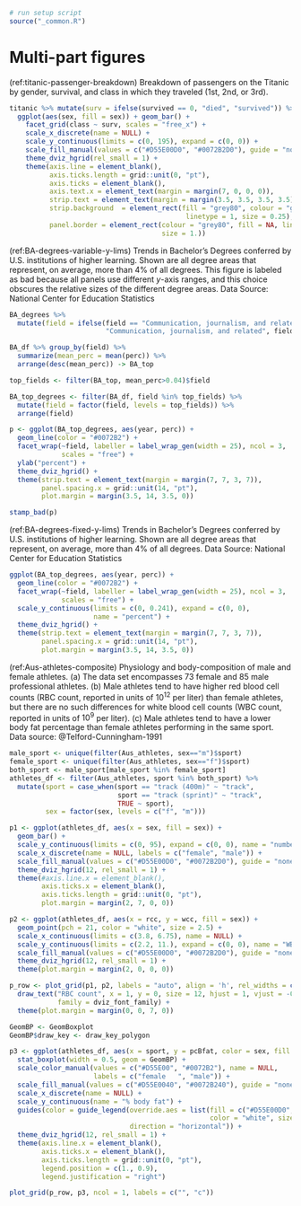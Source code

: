 ```r
# run setup script
source("_common.R")
```

# Multi-part figures {#multi-part-figures}

(ref:titanic-passenger-breakdown) Breakdown of passengers on the Titanic by gender, survival, and class in which they traveled (1st, 2nd, or 3rd).

```r
titanic %>% mutate(surv = ifelse(survived == 0, "died", "survived")) %>%
  ggplot(aes(sex, fill = sex)) + geom_bar() +
    facet_grid(class ~ surv, scales = "free_x") +
    scale_x_discrete(name = NULL) + 
    scale_y_continuous(limits = c(0, 195), expand = c(0, 0)) +
    scale_fill_manual(values = c("#D55E00D0", "#0072B2D0"), guide = "none") +
    theme_dviz_hgrid(rel_small = 1) +
    theme(axis.line = element_blank(),
          axis.ticks.length = grid::unit(0, "pt"),
          axis.ticks = element_blank(),
          axis.text.x = element_text(margin = margin(7, 0, 0, 0)),
          strip.text = element_text(margin = margin(3.5, 3.5, 3.5, 3.5)),
          strip.background  = element_rect(fill = "grey80", colour = "grey80",
                                            linetype = 1, size = 0.25),
          panel.border = element_rect(colour = "grey80", fill = NA, linetype = 1,
                                      size = 1.))
```

(ref:BA-degrees-variable-y-lims) Trends in Bachelor's Degrees conferred by U.S. institutions of higher learning. Shown are all degree areas that represent, on average, more than 4% of all degrees. This figure is labeled as bad because all panels use different *y*-axis ranges, and this choice obscures the relative sizes of the different degree areas. Data Source: National Center for Education Statistics

```r
BA_degrees %>% 
  mutate(field = ifelse(field == "Communication, journalism, and related programs",
                        "Communication, journalism, and related", field)) -> BA_df

BA_df %>% group_by(field) %>%
  summarize(mean_perc = mean(perc)) %>%
  arrange(desc(mean_perc)) -> BA_top

top_fields <- filter(BA_top, mean_perc>0.04)$field

BA_top_degrees <- filter(BA_df, field %in% top_fields) %>%
  mutate(field = factor(field, levels = top_fields)) %>%
  arrange(field)

p <- ggplot(BA_top_degrees, aes(year, perc)) + 
  geom_line(color = "#0072B2") + 
  facet_wrap(~field, labeller = label_wrap_gen(width = 25), ncol = 3,
             scales = "free") +
  ylab("percent") +
  theme_dviz_hgrid() +
  theme(strip.text = element_text(margin = margin(7, 7, 3, 7)),
        panel.spacing.x = grid::unit(14, "pt"),
        plot.margin = margin(3.5, 14, 3.5, 0)) 

stamp_bad(p)
```

(ref:BA-degrees-fixed-y-lims) Trends in Bachelor's Degrees conferred by U.S. institutions of higher learning. Shown are all degree areas that represent, on average, more than 4% of all degrees. Data Source: National Center for Education Statistics

```r
ggplot(BA_top_degrees, aes(year, perc)) + 
  geom_line(color = "#0072B2") + 
  facet_wrap(~field, labeller = label_wrap_gen(width = 25), ncol = 3,
             scales = "free") +
  scale_y_continuous(limits = c(0, 0.241), expand = c(0, 0),
                     name = "percent") +
  theme_dviz_hgrid() +
  theme(strip.text = element_text(margin = margin(7, 7, 3, 7)),
        panel.spacing.x = grid::unit(14, "pt"),
        plot.margin = margin(3.5, 14, 3.5, 0)) 

```


(ref:Aus-athletes-composite) Physiology and body-composition of male and female athletes. (a) The data set encompasses 73 female and 85 male professional athletes. (b) Male athletes tend to have higher red blood cell counts (RBC count, reported in units of $10^{12}$ per liter) than female athletes, but there are no such differences for white blood cell counts (WBC count, reported in units of $10^{9}$ per liter). (c) Male athletes tend to have a lower body fat percentage than female athletes performing in the same sport. Data source: @Telford-Cunningham-1991

```r
male_sport <- unique(filter(Aus_athletes, sex=="m")$sport)
female_sport <- unique(filter(Aus_athletes, sex=="f")$sport)
both_sport <- male_sport[male_sport %in% female_sport]
athletes_df <- filter(Aus_athletes, sport %in% both_sport) %>%
  mutate(sport = case_when(sport == "track (400m)" ~ "track",
                           sport == "track (sprint)" ~ "track",
                           TRUE ~ sport),
         sex = factor(sex, levels = c("f", "m")))

p1 <- ggplot(athletes_df, aes(x = sex, fill = sex)) + 
  geom_bar() +
  scale_y_continuous(limits = c(0, 95), expand = c(0, 0), name = "number") +
  scale_x_discrete(name = NULL, labels = c("female", "male")) +
  scale_fill_manual(values = c("#D55E00D0", "#0072B2D0"), guide = "none") +
  theme_dviz_hgrid(12, rel_small = 1) + 
  theme(#axis.line.x = element_blank(),
        axis.ticks.x = element_blank(),
        axis.ticks.length = grid::unit(0, "pt"),
        plot.margin = margin(2, 7, 0, 0))

p2 <- ggplot(athletes_df, aes(x = rcc, y = wcc, fill = sex)) + 
  geom_point(pch = 21, color = "white", size = 2.5) +
  scale_x_continuous(limits = c(3.8, 6.75), name = NULL) +
  scale_y_continuous(limits = c(2.2, 11.), expand = c(0, 0), name = "WBC count") +
  scale_fill_manual(values = c("#D55E00D0", "#0072B2D0"), guide = "none") +
  theme_dviz_hgrid(12, rel_small = 1) +
  theme(plot.margin = margin(2, 0, 0, 0))

p_row <- plot_grid(p1, p2, labels = "auto", align = 'h', rel_widths = c(0.7, 1)) +
  draw_text("RBC count", x = 1, y = 0, size = 12, hjust = 1, vjust = -0.02,
            family = dviz_font_family) + 
  theme(plot.margin = margin(0, 0, 7, 0))

GeomBP <- GeomBoxplot
GeomBP$draw_key <- draw_key_polygon

p3 <- ggplot(athletes_df, aes(x = sport, y = pcBfat, color = sex, fill = sex)) + 
  stat_boxplot(width = 0.5, geom = GeomBP) +
  scale_color_manual(values = c("#D55E00", "#0072B2"), name = NULL,
                     labels = c("female   ", "male")) +
  scale_fill_manual(values = c("#D55E0040", "#0072B240"), guide = "none") +
  scale_x_discrete(name = NULL) +
  scale_y_continuous(name = "% body fat") +
  guides(color = guide_legend(override.aes = list(fill = c("#D55E00D0", "#0072B2D0"),
                                                  color = "white", size = 2),
                              direction = "horizontal")) +
  theme_dviz_hgrid(12, rel_small = 1) +
  theme(axis.line.x = element_blank(),
        axis.ticks.x = element_blank(),
        axis.ticks.length = grid::unit(0, "pt"),
        legend.position = c(1., 0.9),
        legend.justification = "right")

plot_grid(p_row, p3, ncol = 1, labels = c("", "c"))
```
